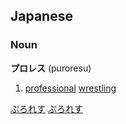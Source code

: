 ==Japanese==
[[Category:Japanese language|ぷろれす]]
===Noun===
[[Category:Japanese nouns|ぷろれす]]
'''プロレス''' (puroresu)

# [[professional]] [[wrestling]]